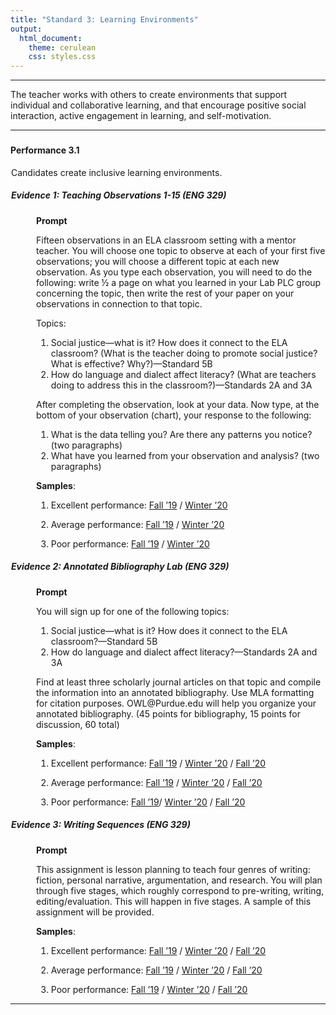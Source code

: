 ---
title: "Standard 3: Learning Environments"
output: 
  html_document: 
    theme: cerulean
    css: styles.css
---

<script type="text/javascript">
 function showhide(id) {
    var e = document.getElementById(id);
    e.style.display = (e.style.display == 'block') ? 'none' : 'block';
 }
</script>

----

The teacher works with others to create environments that support individual and collaborative learning, and that encourage positive social interaction, active engagement in learning, and self-motivation. 

----


### {.tabset .tabset-pills .tabset-fade}


#### Performance 3.1

<div style="padding-left:1px;">

Candidates create inclusive learning environments.

##### Evidence 1: Teaching Observations 1-15 (ENG 329)

<div style="padding-left:40px;">

**Prompt**

Fifteen observations in an ELA classroom setting with a mentor teacher. You will choose one topic to observe at each of your first five observations; you will choose a different topic at each new observation. As you type each observation, you will need to do the following: write ½ a page on what you learned in your Lab PLC group concerning the topic, then write the rest of your paper on your observations in connection to that topic. 

Topics:

1.	Social justice—what is it? How does it connect to the ELA classroom? (What is the teacher doing to promote social justice? What is effective? Why?)—Standard 5B
2.	How do language and dialect affect literacy? (What are teachers doing to address this in the classroom?)—Standards 2A and 3A

After completing the observation, look at your data. Now type, at the bottom of your observation (chart), your response to the following:

1.	What is the data telling you? Are there any patterns you notice? (two paragraphs)
2.	What have you learned from your observation and analysis? (two paragraphs)

**Samples**: 

1. Excellent performance: [Fall '19](https://drive.google.com/file/d/1Orwr6fW957gt9YrJUk0LFORY4qJ6DyQ2/view?usp=sharing) / [Winter '20](https://drive.google.com/file/d/1QNOhB1jDZitwwp57qLwDc2kJNmwVhtEX/view?usp=sharing)

2. Average performance: [Fall '19](https://drive.google.com/file/d/1ffXl_kFhop7S-1q4167srof48jTpwQYf/view?usp=sharing) / [Winter '20](https://drive.google.com/file/d/1_WZSG0PsoqiKBQXPJNsCOXSQ4wy_XFvZ/view?usp=sharing)

3. Poor performance: [Fall '19](https://drive.google.com/file/d/1jzXYa8n7F-U2olE6ScFiaUE09haTjxyf/view?usp=sharing) / [Winter '20](https://drive.google.com/file/d/1TXSZqD1nNdmZ-1xi4Somd8tPO70FsH-y/view?usp=sharing)

</div>

##### Evidence 2: Annotated Bibliography Lab (ENG 329)
<div style="padding-left:40px;">
**Prompt**

You will sign up for one of the following topics:

1.	Social justice—what is it? How does it connect to the ELA classroom?—Standard 5B
2.	How do language and dialect affect literacy?—Standards 2A and 3A


Find at least three scholarly journal articles on that topic and compile the information into an annotated bibliography. Use MLA formatting for citation purposes. OWL@Purdue.edu will help you organize your annotated bibliography. (45 points for bibliography, 15 points for discussion, 60 total)


**Samples**:

1. Excellent performance: [Fall '19](https://drive.google.com/file/d/1C20BFY97qLt1DwKCUjc4xhvFHdzXZ-vO/view?usp=sharing) / [Winter '20](https://drive.google.com/file/d/1Fz0vJseigakEzuHv-qp7WiegFp6cbmZo/view?usp=sharing) / [Fall '20](https://drive.google.com/file/d/13VZLyMig1PvFeVyamKfc7gy3mi9o3Qn-/view?usp=sharing)

2. Average performance: [Fall '19](https://drive.google.com/file/d/13I6TK57Qefvd-ok2F76hDai66Ke3augw/view?usp=sharing) / [Winter '20](https://drive.google.com/file/d/1tkEsRhyizYBScIrMJPQc3kjotTL0x334/view?usp=sharing) / [Fall '20](https://drive.google.com/file/d/13VZLyMig1PvFeVyamKfc7gy3mi9o3Qn-/view?usp=sharing)

3. Poor performance: [Fall '19](https://drive.google.com/file/d/1G84mOFKFVuzOW7pgDjmMW_bv8RtDpoEq/view?usp=sharing)/ [Winter '20](https://drive.google.com/file/d/1W9GplP3c70V4Kxms-qNIRBRuRV8_i35Q/view?usp=sharing) / [Fall '20](https://drive.google.com/file/d/1zbvvvr4qqfY0BDEdt9e-KLRZLHJuXb58/view?usp=sharing)

</div>


##### Evidence 3: Writing Sequences (ENG 329)
<div style="padding-left:40px;">
**Prompt**

This assignment is lesson planning to teach four genres of writing: fiction, personal narrative, argumentation, and research.  You will plan through five stages, which roughly correspond to pre-writing, writing, editing/evaluation. This will happen in five stages. A sample of this assignment will be provided.

**Samples**: 

1. Excellent performance:  [Fall '19](https://drive.google.com/file/d/14c-s3xbLpPA5GmTEN6by0G7BSe18HE3P/view?usp=sharing) / [Winter '20](https://drive.google.com/file/d/1ZkdTqUm_k6N3Uq2QtqWo3mNrhPdECVP1/view?usp=sharing) / [Fall '20](https://drive.google.com/file/d/164snfLPRmVCQMbRLCWlF2xPX9ahTLw3f/view?usp=sharing)

2. Average performance: [Fall '19](https://drive.google.com/file/d/17pDWqY7JhXYMGLn_3AsjOaAbq3gZvLbv/view?usp=sharing) / [Winter '20](https://drive.google.com/file/d/13kLVUok2JNPxOQon43RJN_5W9mYZGq5b/view?usp=sharing) / [Fall '20](https://drive.google.com/file/d/1U-7cM_ocCY7GdObsWSbIGkppsgxeb0Z4/view?usp=sharing)

3.  Poor performance: [Fall '19](https://drive.google.com/file/d/1dqjt2gg9v0hybme0MM1qyEYnPlZZ-8_T/view?usp=sharing) / [Winter '20](https://drive.google.com/file/d/14Xf-T9mwMUYTRy00l-hR_wAE-KqGKMqo/view?usp=sharing) / [Fall '20](https://drive.google.com/file/d/1ajT_V8JR9kezP14VQHvnOy9uw4zOAc7w/view?usp=sharing)

</div>

</div>

</div>


----

<footer></footer>
